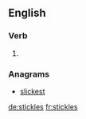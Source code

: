
==English==

===Verb===
{{head|en|verb form}}

# {{en-third-person singular of|stickle}}

===Anagrams===
* [[slickest#English|slickest]]

[[de:stickles]]
[[fr:stickles]]